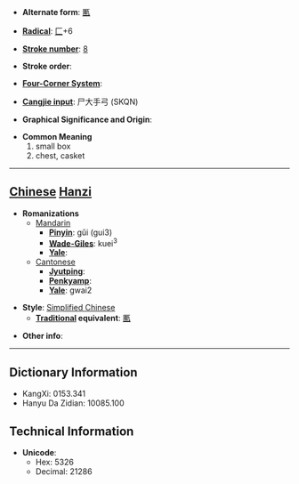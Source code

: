 * '''Alternate form''': [[匭]]

* '''[[Wiktionary:Chinese radical index| Radical]]''': [[Wiktionary:Chinese radical index 匚|匚]]+6

* '''[[Wiktionary:Chinese total strokes index|Stroke number]]''': [[Wiktionary:Chinese total strokes index 8|8]]

* '''Stroke order''': 

* '''[[Wiktionary:Chinese four corner index|Four-Corner System]]''': 

* '''[[Wiktionary:Chinese Cangjie index|Cangjie input]]''': 尸大手弓 (SKQN)

* '''Graphical Significance and Origin''': 

* '''Common Meaning'''
*#small box
*# chest, casket


----

== [[Chinese]] [[Hanzi]] ==

* '''Romanizations'''
** [[Mandarin]]
*** '''[[Pinyin]]''': gǔi (gui3)
*** '''[[Wade-Giles]]''': kuei<sup>3</sup>
*** '''[[Yale]]''': 
**[[Cantonese]]
***'''[[Jyutping]]''':
***'''[[Penkyamp]]''': 
***'''[[Yale]]''': gwai2

* '''Style''': [[Simplified Chinese]] 
** '''[[Traditional Chinese|Traditional]] equivalent''': [[匭]]

* '''Other info''': 

----

== Dictionary Information ==

* KangXi: 0153.341
* Hanyu Da Zidian: 10085.100

== Technical Information ==

* '''Unicode''':
** Hex: 5326
** Decimal: 21286